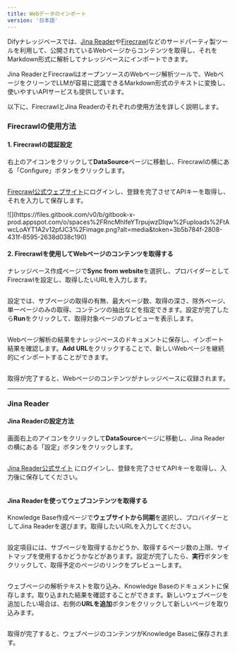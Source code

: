 ```yaml
---
title: Webデータのインポート
version: '日本語'
---
```


Difyナレッジベースでは、[Jina Reader](https://jina.ai/reader)や[Firecrawl](https://www.firecrawl.dev/)などのサードパーティ製ツールを利用して、公開されているWebページからコンテンツを取得し、それをMarkdown形式に解析してナレッジベースにインポートできます。

<Info>
  Jina ReaderとFirecrawlはオープンソースのWebページ解析ツールで、WebページをクリーンでLLMが容易に認識できるMarkdown形式のテキストに変換し、使いやすいAPIサービスも提供しています。
</Info>

以下に、FirecrawlとJina Readerのそれぞれの使用方法を詳しく説明します。

### Firecrawlの使用方法

#### 1. Firecrawlの認証設定

右上のアイコンをクリックして**DataSource**ページに移動し、Firecrawlの横にある「Configure」ボタンをクリックします。

<Frame caption="Firecrawlの設定">
  <img src="../../../ja-jp/img/image (6) (2).png" alt="" />
</Frame>

[Firecrawl公式ウェブサイト](https://www.firecrawl.dev/)にログインし、登録を完了させてAPIキーを取得し、それを入力して保存します。

<Frame caption="">
  ![](https://files.gitbook.com/v0/b/gitbook-x-prod.appspot.com/o/spaces%2FRncMhlfeYTrpujwzDIqw%2Fuploads%2FtAwcLoAYT1A2v12pfJC3%2Fimage.png?alt=media&#x26;token=3b5b784f-2808-431f-8595-2638d038c190)
</Frame>

#### 2. Firecrawlを使用してWebページのコンテンツを取得する

ナレッジベース作成ページで**Sync from website**を選択し、プロバイダーとしてFirecrawlを設定し、取得したいURLを入力します。

<Frame caption="Webページの取得設定">
  <img src="../../../ja-jp/img/image (102).png" alt="" />
</Frame>

設定では、サブページの取得の有無、最大ページ数、取得の深さ、除外ページ、単一ページのみの取得、コンテンツの抽出などを指定できます。設定が完了したら**Run**をクリックして、取得対象ページのプレビューを表示します。

<Frame caption="取得実行">
  <img src="../../../ja-jp/img/image (103).png" alt="" />
</Frame>

Webページ解析の結果をナレッジベースのドキュメントに保存し、インポート結果を確認します。**Add URL**をクリックすることで、新しいWebページを継続的にインポートすることができます。

<Frame caption="Webページ解析テキストのインポート">
  <img src="../../../ja-jp/img/image (104).png" alt="" />
</Frame>

取得が完了すると、Webページのコンテンツがナレッジベースに収録されます。

***

### Jina Reader

#### Jina Readerの設定方法

画面右上のアイコンをクリックして**DataSource**ページに移動し、Jina Readerの横にある「設定」ボタンをクリックします。

<Frame caption="Jina Readerの設定画面">
  <img src="../../.gitbook/assets/dataset-creation-step1(jina).png" alt="" />
</Frame>

[Jina Reader公式サイト](https://jina.ai/reader) にログインし、登録を完了させてAPIキーを取得し、入力後に保存してください。

<Frame caption="Jinaの設定画面">
  <img src="../../.gitbook/assets/dataset-creation-step2(jina).png" alt="" />
</Frame>

#### Jina Readerを使ってウェブコンテンツを取得する

Knowledge Base作成ページで**ウェブサイトから同期**を選択し、プロバイダーとしてJina Readerを選びます。取得したいURLを入力してください。

<Frame caption="ウェブコンテンツ取得設定">
  <img src="../../.gitbook/assets/dataset-creation-step3(jina).png" alt="" />
</Frame>

設定項目には、サブページを取得するかどうか、取得するページ数の上限、サイトマップを使用するかどうかなどがあります。設定が完了したら、**実行**ボタンをクリックして、取得予定のページのリンクをプレビューします。

<Frame caption="取得の実行">
  <img src="../../.gitbook/assets/dataset-creation-step4(jina).png" alt="" />
</Frame>

ウェブページの解析テキストを取り込み、Knowledge Baseのドキュメントに保存します。取り込まれた結果を確認することができます。新しいウェブページを追加したい場合は、右側の**URLを追加**ボタンをクリックして新しいページを取り込みます。

<Frame caption="ウェブページの解析テキストの取り込み">
  <img src="../../.gitbook/assets/dataset-creation-step5(jina).png" alt="" />
</Frame>

取得が完了すると、ウェブページのコンテンツがKnowledge Baseに保存されます。